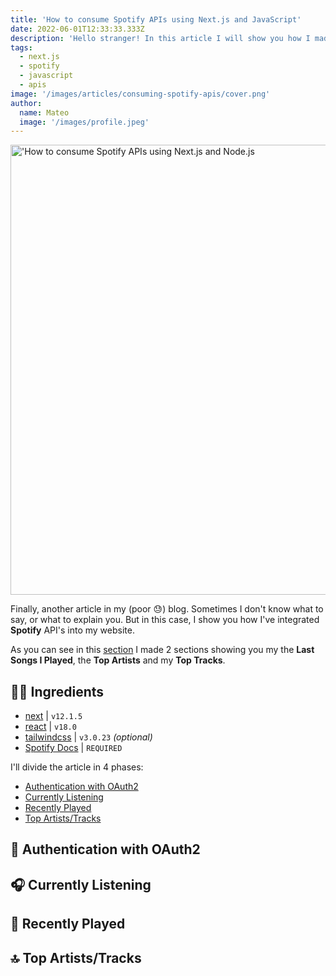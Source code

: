 ```yaml
---
title: 'How to consume Spotify APIs using Next.js and JavaScript'
date: 2022-06-01T12:33:33.333Z
description: 'Hello stranger! In this article I will show you how I made my blog serverless with Next.js and MDX.'
tags:
  - next.js
  - spotify
  - javascript
  - apis
image: '/images/articles/consuming-spotify-apis/cover.png'
author:
  name: Mateo
  image: '/images/profile.jpeg'
---
```


<Image
  src="/images/articles/consuming-spotify-apis/cover.png"
  width="1280"
  height="720"
  layout="responsive"
  alt="'How to consume Spotify APIs using Next.js and Node.js"
  href="/blog/consuming-spotify-apis"
/>

Finally, another article in my (poor 😓) blog. Sometimes I don't know what to say, or what to explain you. But in this case, I show you how I've integrated **Spotify** API's into my website.

As you can see in this [section](https://mateonunez.dev/spotify) I made 2 sections showing you my the **Last Songs I Played**, the **Top Artists** and my **Top Tracks**.

## 👨‍🍳️ Ingredients

- [next](https://nextjs.org/) | `v12.1.5`
- [react](https://reactjs.org/) | `v18.0`
- [tailwindcss](https://tailwindcss.com/) | `v3.0.23` _(optional)_
- [Spotify Docs](https://developer.spotify.com/documentation/web-api/) | `REQUIRED `

I'll divide the article in 4 phases:

- [Authentication with OAuth2](#authentication-with-oauth2)
- [Currently Listening](#currently-listening)
- [Recently Played](#recently-played)
- [Top Artists/Tracks](#top-artists-tracks)

## 🔑 Authentication with OAuth2

## 🎧 Currently Listening

## 🔁 Recently Played

## 🔝 Top Artists/Tracks
